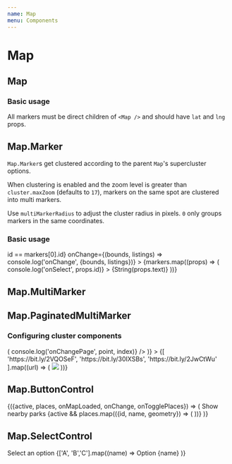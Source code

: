 ```yaml
---
name: Map
menu: Components
---
```



# Map

## Map

<Props of={Map} />

### Basic usage

All markers must be direct children of `<Map />` and should have `lat` and `lng` props.

<Playground>
  <View m={4} height={400}>
    <Map apiKey={GOOGLE_MAPS_API_KEY} libraries={['places']}>
      <View {...markers[0]} mt={-25} width={25} height={25}>
        <Icon name="map-marker-alt" color="pink" size={25} />
      </View>
    </Map>
  </View>
</Playground>

## Map.Marker

<Props of={MarkerBase} />

`Map.Marker`s get clustered according to the parent `Map`'s supercluster options.

When clustering is enabled and the zoom level is greater than `cluster.maxZoom` (defaults to `17`), markers on the same spot are clustered into multi markers.

Use `multiMarkerRadius` to adjust the cluster radius in pixels. `0` only groups markers in the same coordinates.

### Basic usage

<Playground>
  <View m={4} height={400}>
    <Map
      cluster
      apiKey={GOOGLE_MAPS_API_KEY}
      isHighlight={({id}) => id == markers[0].id}
      onChange={(bounds, listings) => console.log('onChange', {bounds, listings})}
    >
      {markers.map((props) => (
        <Map.Marker
          {...props}
          key={props.id}
          onSelect={() => console.log('onSelect', props.id)}
        >
          {String(props.text)}
        </Map.Marker>
      ))}
    </Map>
  </View>
</Playground>

## Map.MultiMarker

<Props of={MultiMarkerBase} />

## Map.PaginatedMultiMarker

<Props of={PaginatedMultiMarker} />

### Configuring cluster components

<Playground>
  <View m={4} height={400}>
    <Map
      cluster
      apiKey={GOOGLE_MAPS_API_KEY}
      ClusterMarker={PawMarker}
      MultiMarker={(props) => (
        <Map.PaginatedMultiMarker
          {...props}
          borderRadius={10}
          onChangePage={(point, index) => console.log('onChangePage', point, index)}
        />
      )}
    >
      {[
        'https://bit.ly/2VQOSeF',
        'https://bit.ly/30IXSBs',
        'https://bit.ly/2JwCtWu'
      ].map((url) => (
        <Map.Marker {...markers[0]} id={url} key={url} width={200} height={200} bg="white" p={0}>
          <img src={url} style={{objectFit: 'cover', width: '100%', height: '100%'}} />
        </Map.Marker>
      ))}
    </Map>
  </View>
</Playground>

## Map.ButtonControl

<Playground>
  <View m={4} height={400}>
    <PlaceSearch type="park">
      {({active, places, onMapLoaded, onChange, onTogglePlaces}) => (
        <Map
          apiKey={GOOGLE_MAPS_API_KEY}
          libraries={['places']}
          onMapLoaded={onMapLoaded}
          onChange={onChange}
        >
          <Map.ButtonControl active={active} position="top-center" onClick={onTogglePlaces}>
            Show nearby parks
          </Map.ButtonControl>
          <View {...markers[0]} mt={-25} width={25} height={25}>
            <Icon name="map-marker-alt" color="pink" size={25} />
          </View>
          {active && places.map(({id, name, geometry}) => (
            <View
              id={id}
              key={id}
              lat={geometry.location.lat()}
              lng={geometry.location.lng()}
              mt={-12.5}
              width={25}
              height={25}
            >
              <Icon name="tree" color="green" size={25} />
            </View>
          ))}
        </Map>
      )}
    </PlaceSearch>
  </View>
</Playground>

## Map.SelectControl

<Playground>
  <View m={4} height={400}>
    <Map apiKey={GOOGLE_MAPS_API_KEY}>
      <Map.SelectControl
        label="Select control"
        height="short"
        fontSize="small"
        position="top-right"
        zIndex={100}
        onChange={console.log}
      >
        <Map.SelectControl.Option key={name} color="extraDarkSmoke" value={null}>
          Select an option
        </Map.SelectControl.Option>
        {['A', 'B','C'].map((name) =>
          <Map.SelectControl.Checkbox key={name} value={name}>
            Option {name}
          </Map.SelectControl.Checkbox>
        )}
      </Map.SelectControl>
      <View {...markers[0]} mt={-25} width={25} height={25}>
        <Icon name="map-marker-alt" color="pink" size={25} />
      </View>
    </Map>
  </View>
</Playground>
